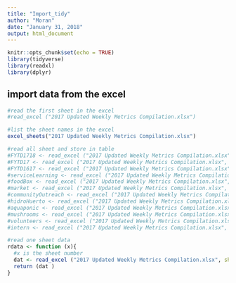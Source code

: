 ```yaml
---
title: "Import_tidy"
author: "Moran"
date: "January 31, 2018"
output: html_document
---
```


```r
knitr::opts_chunk$set(echo = TRUE)
library(tidyverse)
library(readxl)
library(dplyr)
```

## import data from the excel 

```r
#read the first sheet in the excel
#read_excel ("2017 Updated Weekly Metrics Compilation.xlsx")

#list the sheet names in the excel 
excel_sheets("2017 Updated Weekly Metrics Compilation.xlsx")

#read all sheet and store in table
#FYTD1718 <- read_excel ("2017 Updated Weekly Metrics Compilation.xlsx", sheet = 1)
#FYTD17 <- read_excel ("2017 Updated Weekly Metrics Compilation.xlsx", sheet = 2)
#FYTD1617 <- read_excel ("2017 Updated Weekly Metrics Compilation.xlsx", sheet = 3)
#serviceLearning <- read_excel ("2017 Updated Weekly Metrics Compilation.xlsx", sheet = 4)
#foodBox <- read_excel ("2017 Updated Weekly Metrics Compilation.xlsx", sheet = 5)
#market <- read_excel ("2017 Updated Weekly Metrics Compilation.xlsx", sheet = 6)
#communityOutreach <- read_excel ("2017 Updated Weekly Metrics Compilation.xlsx", sheet = 7)
#hidroHuerto <- read_excel ("2017 Updated Weekly Metrics Compilation.xlsx", sheet = 8)
#aquaponic <- read_excel ("2017 Updated Weekly Metrics Compilation.xlsx", sheet = 9)
#mushrooms <- read_excel ("2017 Updated Weekly Metrics Compilation.xlsx", sheet = 10)
#volunteers <- read_excel ("2017 Updated Weekly Metrics Compilation.xlsx", sheet = 11)
#intern <- read_excel ("2017 Updated Weekly Metrics Compilation.xlsx", sheet = 12)

#read one sheet data
rdata <- function (x){
  #x is the sheet number 
  dat <- read_excel ("2017 Updated Weekly Metrics Compilation.xlsx", sheet = x)
  return (dat )
}




```

